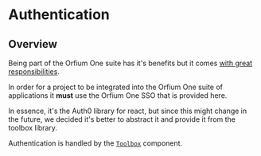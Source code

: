 # Authentication

## Overview

Being part of the Orfium One suite has it's benefits but it comes [with great responsibilities](https://www.youtube.com/watch?v=guuYU74wU70).

In order for a project to be integrated into the Orfium One suite of applications it **must** use the Orfium One SSO
that is provided here.

In essence, it's the Auth0 library for react, but since this might change in the future, we decided it's better to
abstract it and provide it from the toolbox library.

Authentication is handled by the [`Toolbox`](../../../api/Components/Toolbox) component.

